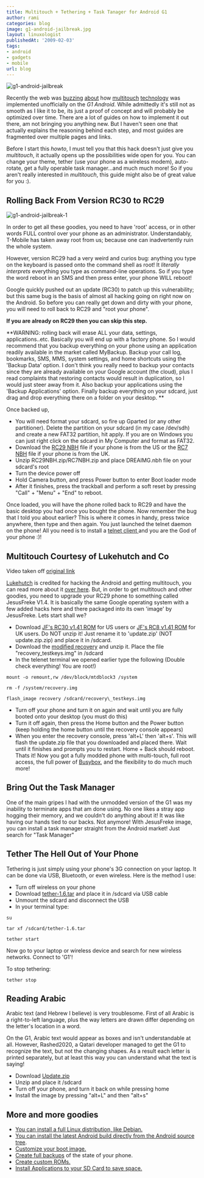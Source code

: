 ```yaml
---
title: Multitouch + Tethering + Task Tanager for Android G1
author: rami
categories: blog
image: g1-android-jailbreak.jpg
layout: linuxologist
publishedAt: '2009-02-03'
tags:
- android
- gadgets
- mobile
url: blog
---
```


![g1-android-jailbreak](/assets/images/content/blog/g1-android-jailbreak.jpg)

Recently the web was [buzzing](http://i.gizmodo.com/5139087/multitouch-implemented-on-g1-android-unofficially) [about](http://www.engadget.com/2009/01/25/get-your-hack-on-unofficial-multi-touch-support-released-for-an/) how [multitouch](http://www.talkandroid.com/556-android-g1-multitouch/) [technology](http://androidcommunity.com/multitouch-hack-for-t-mobile-g1-video-demo-20090126/) was implemented unofficially on the *G1 Android*. While admittedly it's still not as smooth as I like it to be, its just a proof of concept and will probably be optimized over time. There are a lot of guides on how to implement it out there, am not bringing you anything new. But I haven't seen one that actually explains the reasoning behind each step, and most guides are fragmented over multiple pages and links.

Before I start this *howto*, I must tell you that this hack doesn't just give you *multitouch*, it actually opens up the possibilities wide open for you. You can change your theme, tether (use your phone as a wireless modem), auto-rotate, get a fully operable task manager...and much much more! So if you aren't really interested in *multitouch*, this guide might also be of great value for you :).

## Rolling Back From Version RC30 to RC29

![g1-android-jailbreak-1](/assets/images/content/blog/g1-android-jailbreak-2.jpg)

In order to get all these goodies, you need to have 'root' access, or in other words FULL control over your phone as an administrator. Understandably, T-Mobile has taken away root from us; because one can inadvertently ruin the whole system.

However, version RC29 had a very weird and curios bug: anything you type on the keyboard is passed onto the command shell as root! It *literally interprets* everything you type as command-line operations. So if you type the word reboot in an SMS and then press enter, your phone WILL reboot! 

Google quickly pushed out an update (RC30) to patch up this vulnerability; but this same bug is the basis of almost all hacking going on right now on the Android. So before you can really get down and dirty with your phone, you will need to roll back to RC29 and "root your phone".

**If you are already on RC29 then you can skip this step.**

**WARNING: rolling back will erase ALL your data, settings, applications..etc. Basically you will end up with a factory phone. So I would recommend that you backup everything on your phone using an application readily available in the market called MyBackup. Backup your call log, bookmarks, SMS, MMS, system settings, and home shortcuts using the 'Backup Data' option. I don't think you really need to backup your contacts since they are already available on your Google account (the cloud), plus I read complaints that restoring contacts would result in duplication, so I would just steer away from it. Also backup your applications using the 'Backup Applications' option. Finally backup everything on your sdcard, just drag and drop everything there on a folder on your desktop. **

Once backed up,

* You will need format your sdcard, so fire up Gparted (or any other partitioner). Delete the partition on your sdcard (in my case /dev/sdh) and create a new FAT32 partition, hit apply.  If you are on Windows you can just right click on the sdcard in My Computer and format as FAT32.
* Download the [RC29 NBH](http://android-dls.com/files/upload/DREAIMG.nbh "http://android-dls.com/files/upload/DREAIMG.nbh") file if your phone is from the US or the [RC7 NBH](http://android-dls.com/files/upload/uk/DREAIMG.NBH "http://android-dls.com/files/upload/uk/DREAIMG.NBH") file if your phone is from the UK.
* Unzip RC29NBH.zip/RC7NBH.zip and place DREAIMG.nbh file on your sdcard's root
* Turn the device power off
* Hold Camera button, and press Power button to enter Boot loader mode
* After it finishes, press the trackball and perform a soft reset by pressing "Call" + "Menu" + "End" to reboot.

Once loaded, you will have the phone rolled back to RC29 and have the basic desktop you had once you bought the phone. Now remember the bug that I told you about earlier? This is where it comes in handy, press twice anywhere, then type and then again. You just launched the telnet daemon on the phone! All you need is to install a [telnet client ](http://android-dls.com/files/apps/Telnet.apk)and you are the God of your phone :)!

## Multitouch Courtesy of Lukehutch and Co

Video taken off [original link](https://www.youtube.com/watch?v=2ZEshnuQcno)

[Lukehutch](http://lukehutch.wordpress.com) is credited for hacking the Android and getting multitouch, you can read more about it [over here](http://lukehutch.wordpress.com/2009/01/25/get-multi-touch-support-on-your-t-mobile-g1-today/). But, in order to get multitouch and other goodies, you need to upgrade your RC29 phone to something called JesusFreke V1.4\. It is basically the same Google operating system with a few added hacks here and there packaged into its own 'image' by JesusFreke. Lets start shall we?

* Download [JF's RC30 v1.41 ROM](http://android-dls.com/files/jf/v1.41/JFv1.41_RC30.zip "http://android-dls.com/files/jf/v1.41/JFv1.41_RC30.zip") for US users or [JF's RC8 v1.41 ROM](http://android-dls.com/files/jf/v1.41/JFv1.41_RC8.zip "http://android-dls.com/files/jf/v1.41/JFv1.41_RC8.zip") for UK users. Do NOT unzip it! Just rename it to 'update.zip' (NOT update.zip.zip) and place it in /sdcard.
* Download the [modified recovery](http://android-dls.com/files/jf/AndroidMod.zip "http://android-dls.com/files/jf/AndroidMod.zip") and unzip it. Place the file "recovery\_testkeys.img" in /sdcard
* In the telenet terminal we opened earlier type the following (Double check everything! You are root!)

`mount -o remount,rw /dev/block/mtdblock3 /system` 

`rm -f /system/recovery.img` 

`flash_image recovery /sdcard/recovery\_testkeys.img`

* Turn off your phone and turn it on again and wait until you are fully booted onto your desktop (you must do this)
* Turn it off again, then press the Home button and the Power button (keep holding the home button until the recovery console appears)
* When you enter the recovery console, press 'alt+L' then 'alt+s'. This will flash the update.zip file that you downloaded and placed there. Wait until it finishes and prompts you to restart. Home + Back should reboot.
Thats it! Now you got a fully modded phone with multi-touch, full root access, the full power of [Busybox](http://en.wikipedia.org/wiki/BusyBox), and the flexibility to do much much more!

## Bring Out the Task Manager

One of the main gripes I had with the unmodded version of the G1 was my inability to terminate apps that am done using. No one likes a stray app hogging their memory, and we couldn't do anything about it! It was like having our hands tied to our backs. Not anymore! With JesusFreke image, you can install a task manager straight from the Android market! Just search for "Task Manager"

## Tether The Hell Out of Your Phone

Tethering is just simply using your phone's 3G connection on your laptop. It can be done via USB, Bluetooth, or even wireless. Here is the method I use:
* Turn off wireless on your phone
* Download [tether-1.6.tar](http://www.parrothd.com/tether-1.6.tar) and place it in /sdcard via USB cable
* Unmount the sdcard and disconnect the USB
* In your terminal type:

`su` 

`tar xf /sdcard/tether-1.6.tar` 

`tether start` 

Now go to your laptop or wireless device and search for new wireless networks. Connect to 'G1'!

To stop tethering: 

`tether stop`

## Reading Arabic

Arabic text (and Hebrew I believe) is very troublesome. First of all Arabic is a right-to-left language, plus the way letters are drawn differ depending on the letter's location in a word.

On the G1, Arabic text would appear as boxes and isn't understandable at all. However, Rashed2020, a Qatari developer managed to get the G1 to recognize the text, but not the changing shapes. As a result each letter is printed separately, but at least this way you can understand what the text is saying!

* Download [Update.zip](http://www.2shared.com/file/4721532/c336ef8d/update.html)
* Unzip and place it /sdcard
* Turn off your phone, and turn it back on while pressing home
* Install the image by pressing "alt+L" and then "alt+s"

## More and more goodies

* [You can install a full Linux distribution, like Debian.](http://www.saurik.com/id/10)
* [You can install the latest Android build directly from the Android source tree](http://www.koushikdutta.com/2008/12/building-android-source-and-deploying.html).
* [Customize your boot image.](http://forum.xda-developers.com/showthread.php?t=456071)
* [Create full backups](http://forum.xda-developers.com/showthread.php?t=459830) of the state of your phone.
* [Create custom ROMs.](http://forum.xda-developers.com/showthread.php?t=466174)
* [Install Applications to your SD Card to save space.](http://forum.xda-developers.com/showthread.php?t=462882)
